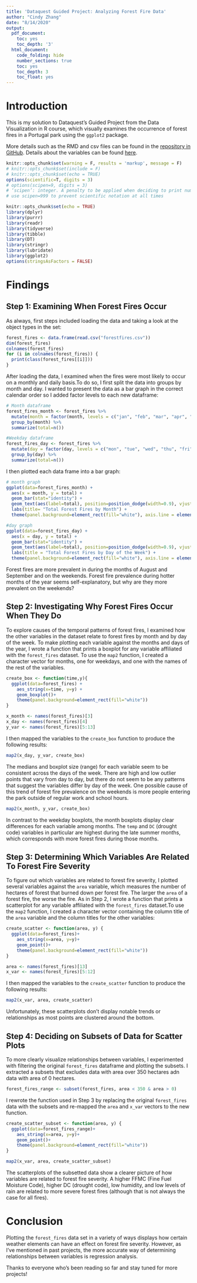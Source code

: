 ---
title: 'Dataquest Guided Project: Analyzing Forest Fire Data'
author: "Cindy Zhang"
date: "8/14/2020"
output: 
  pdf_document:
    toc: yes
    toc_depth: '3'
  html_document:
    code_folding: hide
    number_sections: true
    toc: yes
    toc_depth: 3
    toc_float: yes
---
# Introduction

This is my solution to Dataquest's Guided Project from the Data Visualization in R course, which visually examines the occurrence of forest fires in a Portugal park using the `ggplot2` package. 

More details such as the RMD and csv files can be found in the [repository in GitHub](https://github.com/chundychang/DQ-Rpracticeproject). Details about the variables can be found [here](https://cwfis.cfs.nrcan.gc.ca/background/summary/fwi).


```{r setup, include=FALSE}
knitr::opts_chunk$set(warning = F, results = 'markup', message = F)
# knitr::opts_chunk$set(include = F)
# knitr::opts_chunk$set(echo = TRUE)
options(scientific=T, digits = 3) 
# options(scipen=9, digits = 3) 
# ‘scipen’: integer. A penalty to be applied when deciding to print numeric values in fixed or exponential notation.  Positive values bias towards fixed and negative towards scientific notation: fixed notation will be preferred unless it is more than ‘scipen’ digits wider.
# use scipen=999 to prevent scientific notation at all times
```

```{r pkg, include=FALSE}
knitr::opts_chunk$set(echo = TRUE)
library(dplyr)
library(purrr)
library(readr)
library(tidyverse)
library(tibble)
library(DT)
library(stringr)
library(lubridate)
library(ggplot2)
options(stringsAsFactors = FALSE)
```

# Findings

## Step 1: Examining When Forest Fires Occur

As always, first steps included loading the data and taking a look at the object types in the set:

```{r step1_data}
forest_fires <- data.frame(read.csv("forestfires.csv"))
dim(forest_fires)
colnames(forest_fires)
for (i in colnames(forest_fires)) {
  print(class(forest_fires[[i]]))
}
```
After loading the data, I examined when the fires were most likely to occur on a monthly and daily basis.To do so, I first split the data into groups by month and day. I wanted to present the data as a bar graph in the correct calendar order so I added factor levels to each new dataframe:

```{r step1_split}
# Month dataframe
forest_fires_month <- forest_fires %>%
  mutate(month = factor(month, levels = c("jan", "feb", "mar", "apr", "may", "jun", "jul", "aug", "sep", "oct", "nov", "dec"))) %>%
  group_by(month) %>%
  summarize(total=n())

#Weekday dataframe
forest_fires_day <- forest_fires %>%
  mutate(day = factor(day, levels = c("mon", "tue", "wed", "thu", "fri", "sat", "sun"))) %>%
  group_by(day) %>%
  summarize(total=n())
```

I then plotted each data frame into a bar graph: 

```{r step1_bargraphs}
# month graph
ggplot(data=forest_fires_month) + 
  aes(x = month, y = total) +
  geom_bar(stat="identity") +
  geom_text(aes(label=total), position=position_dodge(width=0.9), vjust=-0.25) +
  labs(title= "Total Forest Fires by Month") +
  theme(panel.background=element_rect(fill="white"), axis.line = element_line(size=0.25, colour = "black"))

#day graph
ggplot(data=forest_fires_day) +
  aes(x = day, y = total) +
  geom_bar(stat="identity") +
  geom_text(aes(label=total), position=position_dodge(width=0.9), vjust=-0.25) +
  labs(title = "Total Forest Fires by Day of the Week") +
  theme(panel.background=element_rect(fill="white"), axis.line = element_line(size=0.25, colour = "black"))
```
Forest fires are more prevalent in during the months of August and September and on the weekends. Forest fire prevalence during hotter months of the year seems self-explanatory, but why are they more prevalent on the weekends?

## Step 2: Investigating Why Forest Fires Occur When They Do

To explore causes of the temporal patterns of forest fires, I examined how the other variables in the dataset relate to forest fires by month and by day of the week. To make plotting each variable against the months and days of the year, I wrote a function that prints a boxplot for any variable affiliated with the `forest_fires` dataset. To use the `map2` function, I created a character vector for months, one for weekdays, and one with the names of the rest of the variables. 

```{r step2_functions}
create_box <- function(time,y){
  ggplot(data=forest_fires) +
    aes_string(x=time, y=y) +
    geom_boxplot()+
    theme(panel.background=element_rect(fill="white"))
}

x_month <- names(forest_fires)[3]
x_day <- names(forest_fires)[4]
y_var <- names(forest_fires)[5:13]
```

I then mapped the variables to the `create_box` function to produce the following results: 

```{r step2_graphs_day, results=FALSE, fig.show="hold", out.width="50%", fig.dim=c(4,3), fig.ncol=2}
map2(x_day, y_var, create_box)
```

The medians and boxplot size (range) for each variable seem to be consistent across the days of the week. There are high and low outlier points that vary from day to day, but there do not seem to be any patterns that suggest the variables differ by day of the week. One possible cause of this trend of forest fire prevalence on the weekends is more people entering the park outside of regular work and school hours. 

```{r step2_graphs_month, results=FALSE, fig.show="hold", out.width="50%", fig.dim=c(4,3), fig.ncol=2}
map2(x_month, y_var, create_box)
```

In contrast to the weekday boxplots, the month boxplots display clear differences for each variable among months. The `temp` and `DC` (drought code) variables in particular are highest during the late summer months, which corresponds with more forest fires during those months. 

## Step 3: Determining Which Variables Are Related To Forest Fire Severity

To figure out which variables are related to forest fire severity, I plotted several variables against the `area` variable, which measures the number of hectares of forest that burned down per forest fire. The larger the `area` of a forest fire, the worse the fire. As in Step 2, I wrote a function that prints a scatterplot for any variable affiliated with the `forest_fires` dataset.To use the `map2` function, I created a character vector containing the column title of the `area` variable and the column titles for the other variables: 

```{r step3_function}
create_scatter <- function(area, y) {
  ggplot(data=forest_fires)+
    aes_string(x=area, y=y)+
    geom_point()+
    theme(panel.background=element_rect(fill="white"))
}

area <- names(forest_fires)[13]
x_var <- names(forest_fires)[5:12]
```

I then mapped the variables to the `create_scatter` function to produce the following results: 

```{r step3_graphs, results=FALSE, fig.show="hold", out.width="50%", fig.dim=c(4,3), fig.ncol=2}
map2(x_var, area, create_scatter)
```

Unfortunately, these scatterplots don't display notable trends or relationships as most points are clustered around the bottom. 

## Step 4: Deciding on Subsets of Data for Scatter Plots

To more clearly visualize relationships between variables, I experimented with filtering the original `forest_fires` dataframe and plotting the subsets. I extracted a subsets that excludes data with area over 350 hectares adn data with area of 0 hectares.

```{r step4_subset}
forest_fires_range <- subset(forest_fires, area < 350 & area > 0)
```

I rewrote the function used in Step 3 by replacing the original `forest_fires` data with the subsets and re-mapped the `area` and `x_var` vectors to the new function.

```{r step4_functions}
create_scatter_subset <- function(area, y) {
  ggplot(data=forest_fires_range)+
    aes_string(x=area, y=y)+
    geom_point()+
    theme(panel.background=element_rect(fill="white"))
}
```

```{r step4_subsetgraph1, results=FALSE, fig.show="hold", out.width="50%", fig.dim=c(4,3), fig.ncol=2}
map2(x_var, area, create_scatter_subset)
```

The scatterplots of the subsetted data show a clearer picture of how variables are related to forest fire severity. A higher FFMC (Fine Fuel Moisture Code), higher DC (drought code), low humidity, and low levels of rain are related to more severe forest fires (although that is not always the case for all fires). 

# Conclusion

Plotting the `forest_fires` data set in a variety of ways displays how certain weather elements can have an effect on forest fire severity. However, as I've mentioned in past projects, the more accurate way of determining relationships between variables is regression analysis.

Thanks to everyone who's been reading so far and stay tuned for more projects!